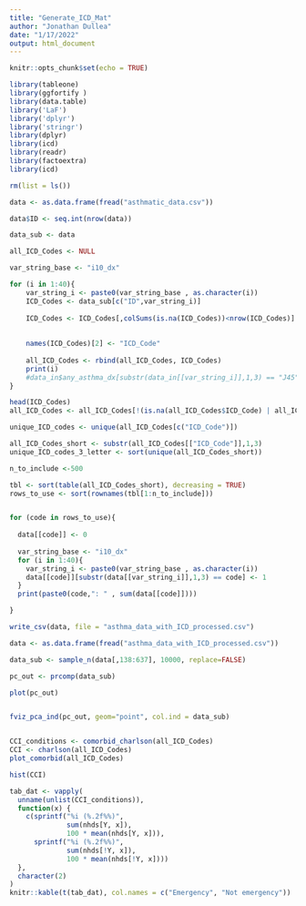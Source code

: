 ---
title: "Generate_ICD_Mat"
author: "Jonathan Dullea"
date: "1/17/2022"
output: html_document
---

```{r setup, include=FALSE}
knitr::opts_chunk$set(echo = TRUE)
```


```{r}
library(tableone)
library(ggfortify )
library(data.table)
library('LaF')
library('dplyr')
library('stringr')
library(dplyr)
library(icd)
library(readr)
library(factoextra)
library(icd)
```


```{r}
rm(list = ls())

```

```{r}
data <- as.data.frame(fread("asthmatic_data.csv"))

data$ID <- seq.int(nrow(data))

```




```{r}
data_sub <- data

all_ICD_Codes <- NULL

var_string_base <- "i10_dx"

for (i in 1:40){
    var_string_i <- paste0(var_string_base , as.character(i))
    ICD_Codes <- data_sub[c("ID",var_string_i)]
    
    ICD_Codes <- ICD_Codes[,colSums(is.na(ICD_Codes))<nrow(ICD_Codes)]
    
    
    names(ICD_Codes)[2] <- "ICD_Code"
    
    all_ICD_Codes <- rbind(all_ICD_Codes, ICD_Codes)
    print(i)
    #data_in$any_asthma_dx[substr(data_in[[var_string_i]],1,3) == "J45"] <- 1
}

head(ICD_Codes)
all_ICD_Codes <- all_ICD_Codes[!(is.na(all_ICD_Codes$ICD_Code) | all_ICD_Codes$ICD_Code==""),] 
```




```{r}
unique_ICD_codes <- unique(all_ICD_Codes[c("ICD_Code")])
```

```{r}
all_ICD_Codes_short <- substr(all_ICD_Codes[["ICD_Code"]],1,3)
unique_ICD_codes_3_letter <- sort(unique(all_ICD_Codes_short))
```





```{r}
n_to_include <-500

tbl <- sort(table(all_ICD_Codes_short), decreasing = TRUE)
rows_to_use <- sort(rownames(tbl[1:n_to_include]))


for (code in rows_to_use){
  
  data[[code]] <- 0
  
  var_string_base <- "i10_dx"
  for (i in 1:40){
    var_string_i <- paste0(var_string_base , as.character(i))
    data[[code]][substr(data[[var_string_i]],1,3) == code] <- 1
  }
  print(paste0(code,": " , sum(data[[code]])))

}
```





```{r}
write_csv(data, file = "asthma_data_with_ICD_processed.csv")
```

```{r}
data <- as.data.frame(fread("asthma_data_with_ICD_processed.csv"))
```


```{r}

data_sub <- sample_n(data[,138:637], 10000, replace=FALSE)

pc_out <- prcomp(data_sub)

plot(pc_out)
```

```{r}

```
```{r}
fviz_pca_ind(pc_out, geom="point", col.ind = data_sub)
```


```{r}

```

```{r}
CCI_conditions <- comorbid_charlson(all_ICD_Codes)
CCI <- charlson(all_ICD_Codes)
plot_comorbid(all_ICD_Codes)
```



```{r}
hist(CCI)
```



```{r}
tab_dat <- vapply(
  unname(unlist(CCI_conditions)),
  function(x) {
    c(sprintf("%i (%.2f%%)", 
              sum(nhds[Y, x]), 
              100 * mean(nhds[Y, x])),
      sprintf("%i (%.2f%%)",
              sum(nhds[!Y, x]),
              100 * mean(nhds[!Y, x])))
  },
  character(2)
)
knitr::kable(t(tab_dat), col.names = c("Emergency", "Not emergency"))
```



